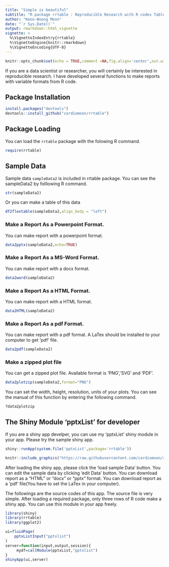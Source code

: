 ```yaml
---
title: "Simple is beautiful"
subtitle: "R package rrtable : Reproducible Research with R codes Table"
author: "Keon-Woong Moon"
date: "`r Sys.Date()`"
output: rmarkdown::html_vignette
vignette: >
  %\VignetteIndexEntry{rrtable}
  %\VignetteEngine{knitr::rmarkdown}
  %\VignetteEncoding{UTF-8}
---
```



```r
knitr::opts_chunk$set(echo = TRUE,comment =NA,fig.align='center',out.width="70%")
```

If you are a data scientist or researcher, you will certainly be interested in reproducible research. I have developed several functions to make reports with variable formats from R code. 

## Package Installation

```r
install.packages("devtools")
devtools::install_github("cardiomoon/rrtable")
```

## Package Loading

You can load the `rrtable` package with the folowing R command.
```r
require(rrtable)
```

## Sample Data 

Sample data `sampleData2` is included in rrtable package. You can see the sampleData2 by folllowing R command.

```r
str(sampleData2)
```

Or you can make a table of this data

```r
df2flextable(sampleData2,align_body = "left")
```

### Make a Report As a Powerpoint Format.

You can make report with a powerpoint format.

```r
data2pptx(sampleData2,echo=TRUE)
```

### Make a Report As a MS-Word Format.

You can make report with a docx format.

```r
data2word(sampleData2)
```

### Make a Report As a HTML Format.

You can make report with a HTML format.

```r
data2HTML(sampleData2)
```

### Make a Report As a pdf Format.

You can make report with a pdf format. A LaTex should be installed to your computer to get 'pdf' file.

```r
data2pdf(sampleData2)
```

### Make a zipped plot file 

You can get a zipped plot file. Available format is 'PNG','SVG' and 'PDF'. 

```r
data2plotzip(sampleData2,format="PNG")
```

You can set the width, height, resolution, units of your plots. You can see the manual of this function by entering the following command.

```r
?data2plotzip
```

## The Shiny Module 'pptxList' for developer

If you are a shiny app develper, you can use my 'pptxList' shiny module in your app. Please try the sample shiny app.  

```r
shiny::runApp(system.file('pptxList',package='rrtable'))
```


```r
knitr::include_graphics("https://raw.githubusercontent.com/cardiomoon/rrtable/master/man/figures/1.png")
```

After loading the shiny app, please click the 'load sample Data' button. You can edit the sample data by clicking 'edit Data' button. You can download report as a "HTML" or "docx" or "pptx" format. You can download report as a 'pdf' file(You have to set the LaTex in your computer).

The followings are the source codes of this app. The source file is very simple. After loading a required package, only three rows of R code make a shiny app. You can use this module in your app freely.

```r
library(shiny)
library(rrtable)
library(ggplot2)

ui=fluidPage(
    pptxListInput("pptxlist")
)
server=function(input,output,session){
     mydf=callModule(pptxList,"pptxlist")
}
shinyApp(ui,server)
```

